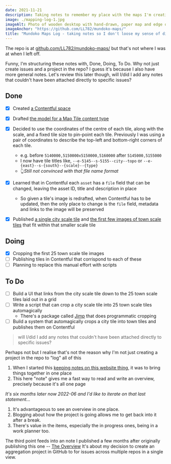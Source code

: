 ```yaml
---
date: 2021-11-21
description: Taking notes to remember my place with the maps I'm creating
image: ./mapping-log-1.jpg
imageAlt: Photo of wooden desktop with hand-drawn, paper map and edge of laptop
imageAnchor: "https://github.com/LL782/mundoko-maps/"
title: "Mundoko Maps Log - taking notes so I don't loose my sense of direction"
---
```


The repo is at [github.com/LL782/mundoko-maps/](https://github.com/LL782/mundoko-maps/) but that's not where I was at when I left off.

Funny, I'm structuring these notes with, Done, Doing, To Do. Why not just create issues and a project in the repo? I guess it's because I also have more general notes. Let's review this later though, will I/did I add any notes that couldn't have been attached directly to specific issues?

## Done

- [x] Created [a Contentful space](https://app.contentful.com/spaces/zy8ufabt1tm0/)
- [x] Drafted [the model for a Map Tile content type](https://app.contentful.com/spaces/zy8ufabt1tm0/content_types/mapTile/fields)
- [x] Decided to use the coordinates of the centre of each tile, along with the scale, and a fixed tile size to pin-point each tile. Previously I was using a pair of coordinates to describe the top-left and bottom-right corners of each tile.

  - e.g. before `5140000,5150000x5150000,5160000` after `5145000,5155000`
  - I now have tile titles like, `--e-5145--s-5155--city--topo` or `--e-{east}--s-{south}--{scale}--{type}`
  - 👆_Still not convinced with that file name format_

- [x] Learned that in Contentful each `asset` has a `file` field that can be changed, leaving the asset ID, title and description in place
  - So given a tile's image is redrafted, when Contentful has to be updated, then the only place to change is the `file` field, metadata and links to the image will be preserved
- [x] Published [a single city scale tile](https://app.contentful.com/spaces/zy8ufabt1tm0/entries/6ciH7fjDaJE1CASvSIuUcy) and [the first few images of town scale tiles](https://app.contentful.com/spaces/zy8ufabt1tm0/assets) that fit within that smaller scale tile

## Doing

- [x] Cropping the first 25 town scale tile images
- [ ] Publishing tiles in Contentful that corrispond to each of these
- [ ] Planning to replace this manual effort with scripts

## To Do

- [ ] Build a UI that links from the city scale tile down to the 25 town scale tiles laid out in a grid
- [ ] Write a script that can crop a city scale tile into 25 town scale tiles automagically
  - There's a package called [Jimp](https://www.npmjs.com/package/jimp) that does programmatic cropping
- [ ] Build a system that automagically crops a city tile into town tiles and publishes them on Contentful

> will I/did I add any notes that couldn't have been attached directly to specific issues?

Perhaps not but I realise that's not the reason why I'm not just creating a project in the repo to "log" all of this

1. When I started this [keeping notes on this website thing](https://www.laurencelord.co.uk/notes/i-am-writing-for-myself), it was to bring things together in one place
1. This here "note" gives me a fast way to read and write an overview, precisely because it's all one page

_It's six months later now 2022-06 and I'd like to iterate on that last statement..._

1. It's advantageous to see an overview in one place. 
1. Blogging about how the project is going allows me to get back into it after a break.
1. There's value in the items, especially the in progress ones, being in a work planner too.

The third point feeds into an note I published a few months after originally publishing this one -- [The Overview](/notes/the-overview-enters) It's about my decision to create an aggregation project in GitHub to for issues across multiple repos in a single view. 
